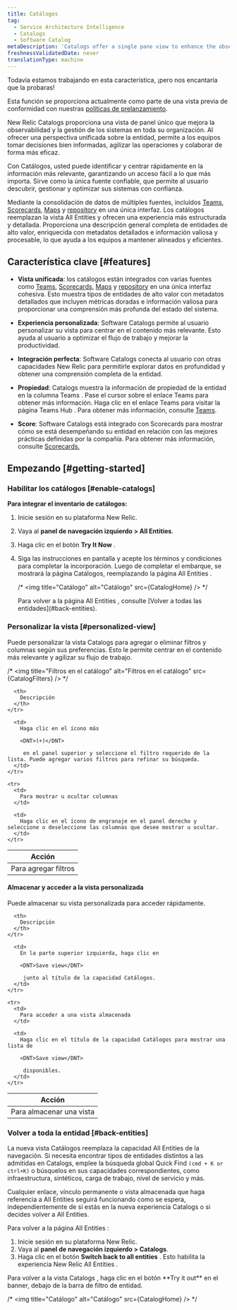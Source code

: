 ```yaml
---
title: Catálogos
tag:
  - Service Architecture Intelligence
  - Catalogs
  - Software Catalog
metaDescription: 'Catalogs offer a single pane view to enhance the observability and management of software systems in your organization. The unified view of system entities facilitates well-informed decision-making, streamlined operations, and improved collaboration across teams.'
freshnessValidatedDate: never
translationType: machine
---
```


<Callout title="Avance">
  Todavía estamos trabajando en esta característica, ¡pero nos encantaría que la probaras!

  Esta función se proporciona actualmente como parte de una vista previa de conformidad con nuestras [políticas de prelanzamiento](/docs/licenses/license-information/referenced-policies/new-relic-pre-release-policy/).
</Callout>

New Relic Catalogs proporciona una vista de panel único que mejora la observabilidad y la gestión de los sistemas en toda su organización. Al ofrecer una perspectiva unificada sobre la entidad, permite a los equipos tomar decisiones bien informadas, agilizar las operaciones y colaborar de forma más eficaz.

Con Catálogos, usted puede identificar y centrar rápidamente en la información más relevante, garantizando un acceso fácil a lo que más importa. Sirve como la única fuente confiable, que permite al usuario descubrir, gestionar y optimizar sus sistemas con confianza.

Mediante la consolidación de datos de múltiples fuentes, incluidos <DNT>[Teams](/docs/service-architecture-intelligence/teams/teams)</DNT>, <DNT>[Scorecards](/docs/service-architecture-intelligence/scorecards/getting-started)</DNT>, <DNT>[Maps](/docs/service-architecture-intelligence/maps/advanced-maps/)</DNT> y <DNT>[repository](/docs/codestream/observability/repo-association/)</DNT> en una única interfaz. Los catálogos reemplazan la vista <DNT>All Entities</DNT> y ofrecen una experiencia más estructurada y detallada. Proporciona una descripción general completa de entidades de alto valor, enriquecida con metadatos detallados e información valiosa y procesable, lo que ayuda a los equipos a mantener alineados y eficientes.

## Característica clave [#features]

* **Vista unificada**: los catálogos están integrados con varias fuentes como <DNT>[Teams](/docs/service-architecture-intelligence/teams/teams)</DNT>, <DNT>[Scorecards](/docs/service-architecture-intelligence/scorecards/getting-started)</DNT>, <DNT>[Maps](/docs/service-architecture-intelligence/maps/advanced-maps/)</DNT> y <DNT>[repository](/docs/codestream/observability/repo-association/)</DNT> en una única interfaz cohesiva. Esto muestra tipos de entidades de alto valor con metadatos detallados que incluyen métricas doradas e información valiosa para proporcionar una comprensión más profunda del estado del sistema.

* **Experiencia personalizada**: <DNT>Software Catalogs</DNT> permite al usuario personalizar su vista para centrar en el contenido más relevante. Esto ayuda al usuario a optimizar el flujo de trabajo y mejorar la productividad.

* **Integración perfecta**: <DNT>Software Catalogs</DNT> conecta al usuario con otras capacidades New Relic para permitirle explorar datos en profundidad y obtener una comprensión completa de la entidad.

* **Propiedad**: <DNT>Catalogs</DNT> muestra la información de propiedad de la entidad en la columna <DNT>Teams</DNT> . Pase el cursor sobre el enlace <DNT>Teams</DNT> para obtener más información. Haga clic en el enlace <DNT>Teams</DNT> para visitar la página <DNT>Teams Hub</DNT> . Para obtener más información, consulte <DNT>[Teams](/docs/service-architecture-intelligence/teams/teams)</DNT>.

* **<DNT>Score</DNT>**: <DNT>Software Catalogs</DNT> está integrado con Scorecards para mostrar cómo se está desempeñando su entidad en relación con las mejores prácticas definidas por la compañía. Para obtener más información, consulte <DNT>[Scorecards.](/docs/service-architecture-intelligence/scorecards/getting-started)</DNT>

## Empezando [#getting-started]

### Habilitar los catálogos [#enable-catalogs]

**Para integrar el inventario de catálogos:**

1. Inicie sesión en su plataforma New Relic.

2. Vaya al **panel de navegación izquierdo &gt; All Entities**.

3. Haga clic en el botón **Try It Now** .

4. Siga las instrucciones en pantalla y acepte los términos y condiciones para completar la incorporación. Luego de completar el embarque, se mostrará la página Catálogos, reemplazando la página <DNT>All Entities</DNT> .

   /\* &lt;img title=&quot;Catálogo&quot; alt=&quot;Catálogo&quot; src=\{CatalogHome} /&gt; \*/

   <Callout variant="tip" title="Consejo">
     Para volver a la página <DNT>All Entities</DNT> , consulte [Volver a todas las entidades](#back-entities).
   </Callout>

### Personalizar la vista [#personalized-view]

Puede personalizar la vista <DNT>Catalogs</DNT> para agregar o eliminar filtros y columnas según sus preferencias. Esto le permite centrar en el contenido más relevante y agilizar su flujo de trabajo.

/\* &lt;img title=&quot;Filtros en el catálogo&quot; alt=&quot;Filtros en el catálogo&quot; src=\{CatalogFilters} /&gt; \*/

<table>
  <thead>
    <tr>
      <th>
        Acción
      </th>

      <th>
        Descripción
      </th>
    </tr>
  </thead>

  <tbody>
    <tr>
      <td>
        Para agregar filtros
      </td>

      <td>
        Haga clic en el ícono más 

        <DNT>(+)</DNT>

         en el panel superior y seleccione el filtro requerido de la lista. Puede agregar varios filtros para refinar su búsqueda.
      </td>
    </tr>

    <tr>
      <td>
        Para mostrar u ocultar columnas
      </td>

      <td>
        Haga clic en el ícono de engranaje en el panel derecho y seleccione o deseleccione las columnas que desee mostrar u ocultar.
      </td>
    </tr>
  </tbody>
</table>

#### Almacenar y acceder a la vista personalizada

Puede almacenar su vista personalizada para acceder rápidamente.

<table>
  <thead>
    <tr>
      <th>
        Acción
      </th>

      <th>
        Descripción
      </th>
    </tr>
  </thead>

  <tbody>
    <tr>
      <td>
        Para almacenar una vista
      </td>

      <td>
        En la parte superior izquierda, haga clic en 

        <DNT>Save view</DNT>

         junto al título de la capacidad Catálogos.
      </td>
    </tr>

    <tr>
      <td>
        Para acceder a una vista almacenada
      </td>

      <td>
        Haga clic en el título de la capacidad Catálogos para mostrar una lista de 

        <DNT>Save view</DNT>

         disponibles.
      </td>
    </tr>
  </tbody>
</table>

### Volver a toda la entidad [#back-entities]

La nueva vista Catálogos reemplaza la capacidad <DNT>All Entities</DNT> de la navegación. Si necesita encontrar tipos de entidades distintos a las admitidas en <DNT>Catalogs</DNT>, emplee la búsqueda global <DNT>Quick Find `(cmd + K or ctrl+K)`</DNT> o búsquelos en sus capacidades correspondientes, como infraestructura, sintéticos, carga de trabajo, nivel de servicio y más.

<Callout variant="tip" title="Consejo">
  Cualquier enlace, vínculo permanente o vista almacenada que haga referencia a <DNT>All Entities</DNT> seguirá funcionando como se espera, independientemente de si estás en la nueva experiencia <DNT>Catalogs</DNT> o si decides volver a <DNT>All Entities</DNT>.
</Callout>

Para volver a la página <DNT>All Entities</DNT> :

1. Inicie sesión en su plataforma New Relic.
2. Vaya al **panel de navegación izquierdo &gt; Catalogs**.
3. Haga clic en el botón <DNT>**Switch back to all entities**</DNT> . Esto habilita la experiencia New Relic <DNT>All Entities</DNT> .

<Callout variant="tip" title="Consejo">
  Para volver a la vista <DNT>Catalogs</DNT> , haga clic en el botón <DNT>**Try it out**</DNT> en el banner, debajo de la barra de filtro de entidad.
</Callout>

/\* &lt;img title=&quot;Catálogo&quot; alt=&quot;Catálogo&quot; src=\{CatalogHome} /&gt; \*/
